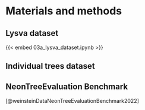 # Materials and methods

## Lysva dataset

{{< embed 03a_lysva_dataset.ipynb >}}

## Individual trees dataset

## NeonTreeEvaluation Benchmark

[@weinsteinDataNeonTreeEvaluationBenchmark2022]
